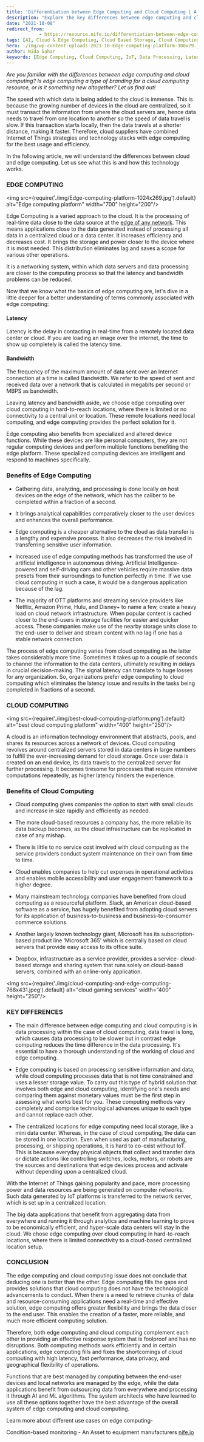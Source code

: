 ```yaml
---
title: 'Differentiation between Edge Computing and Cloud Computing | A Study'
description: "Explore the key differences between edge computing and cloud computing, their benefits, and how they complement each other in providing efficient solutions."
date: "2021-10-08"
redirect_from: 
            - https://resource.nife.io/differentiation-between-edge-computing-and-cloud-computing-a-study/
tags: [AI, Cloud & Edge Computing, Cloud Based Storage, Cloud Computing, Edge Computing, IoT, ML, OTT Platforms]
hero: ./img/wp-content-uploads-2021-10-Edge-computing-platform-300x79.jpg
author: Nida Sahar
keywords: [Edge Computing, Cloud Computing, IoT, Data Processing, Latency, Bandwidth, AI, ML, OTT Platforms]
---
```


_Are you familiar with the differences between edge computing and cloud computing? Is edge computing a type of branding for a cloud computing resource, or is it something new altogether? Let us find out!_

The speed with which data is being added to the cloud is immense. This is because the growing number of devices in the cloud are centralized, so it must transact the information from where the cloud servers are, hence data needs to travel from one location to another so the speed of data travel is slow. If this transaction starts locally, then the data travels at a shorter distance, making it faster. Therefore, cloud suppliers have combined Internet of Things strategies and technology stacks with edge computing for the best usage and efficiency.

In the following article, we will understand the differences between cloud and edge computing. Let us see what this is and how this technology works.

### EDGE COMPUTING

<img src={require('./img/Edge-computing-platform-1024x269.jpg').default} alt="Edge computing platform" width="700" height="200"/>
<br/>



Edge Computing is a varied approach to the cloud. It is the processing of real-time data close to the data source at the [edge of any network](/blog/interconnection-oriented-architecture-edge-network/). This means applications close to the data generated instead of processing all data in a centralized cloud or a data center. It increases efficiency and decreases cost. It brings the storage and power closer to the device where it is most needed. This distribution eliminates lag and saves a scope for various other operations.

It is a networking system, within which data servers and data processing are closer to the computing process so that the latency and bandwidth problems can be reduced.

Now that we know what the basics of edge computing are, let's dive in a little deeper for a better understanding of terms commonly associated with edge computing:

#### Latency

Latency is the delay in contacting in real-time from a remotely located data center or cloud. If you are loading an image over the internet, the time to show up completely is called the latency time.

#### Bandwidth

The frequency of the maximum amount of data sent over an Internet connection at a time is called Bandwidth. We refer to the speed of sent and received data over a network that is calculated in megabits per second or MBPS as bandwidth.

Leaving latency and bandwidth aside, we choose edge computing over cloud computing in hard-to-reach locations, where there is limited or no connectivity to a central unit or location. These remote locations need local computing, and edge computing provides the perfect solution for it.

Edge computing also benefits from specialized and altered device functions. While these devices are like personal computers, they are not regular computing devices and perform multiple functions benefiting the edge platform. These specialized computing devices are intelligent and respond to machines specifically.

### Benefits of Edge Computing

- Gathering data, analyzing, and processing is done locally on host devices on the edge of the network, which has the caliber to be completed within a fraction of a second.

- It brings analytical capabilities comparatively closer to the user devices and enhances the overall performance.

- Edge computing is a cheaper alternative to the cloud as data transfer is a lengthy and expensive process. It also decreases the risk involved in transferring sensitive user information.

- Increased use of edge computing methods has transformed the use of artificial intelligence in autonomous driving. Artificial Intelligence-powered and self-driving cars and other vehicles require massive data presets from their surroundings to function perfectly in time. If we use cloud computing in such a case, it would be a dangerous application because of the lag.

- The majority of OTT platforms and streaming service providers like Netflix, Amazon Prime, Hulu, and Disney+ to name a few, create a heavy load on cloud network infrastructure. When popular content is cached closer to the end-users in storage facilities for easier and quicker access. These companies make use of the nearby storage units close to the end-user to deliver and stream content with no lag if one has a stable network connection.

The process of edge computing varies from cloud computing as the latter takes considerably more time. Sometimes it takes up to a couple of seconds to channel the information to the data centers, ultimately resulting in delays in crucial decision-making. The signal latency can translate to huge losses for any organization. So, organizations prefer edge computing to cloud computing which eliminates the latency issue and results in the tasks being completed in fractions of a second.

### CLOUD COMPUTING

<img src={require('./img/best-cloud-computing-platform.png').default} alt="best cloud computing platform" width="400" height="250"/>
<br/>



A cloud is an information technology environment that abstracts, pools, and shares its resources across a network of devices. Cloud computing revolves around centralized servers stored in data centers in large numbers to fulfill the ever-increasing demand for cloud storage. Once user data is created on an end device, its data travels to the centralized server for further processing. It becomes tiresome for processes that require intensive computations repeatedly, as higher latency hinders the experience.

### Benefits of Cloud Computing

- Cloud computing gives companies the option to start with small clouds and increase in size rapidly and efficiently as needed.

- The more cloud-based resources a company has, the more reliable its data backup becomes, as the cloud infrastructure can be replicated in case of any mishap.

- There is little to no service cost involved with cloud computing as the service providers conduct system maintenance on their own from time to time.

- Cloud enables companies to help cut expenses in operational activities and enables mobile accessibility and user engagement framework to a higher degree.

- Many mainstream technology companies have benefited from cloud computing as a resourceful platform. Slack, an American cloud-based software as a service, has hugely benefited from adopting cloud servers for its application of business-to-business and business-to-consumer commerce solutions.

- Another largely known technology giant, Microsoft has its subscription-based product line ‘Microsoft 365' which is centrally based on cloud servers that provide easy access to its office suite.

- Dropbox, infrastructure as a service provider, provides a service- cloud-based storage and sharing system that runs solely on cloud-based servers, combined with an online-only application.

<img src={require('./img/cloud-computing-and-edge-computing-768x431.jpeg').default} alt="cloud gaming services" width="400" height="250"/>
<br/>



### KEY DIFFERENCES

- The main difference between edge computing and cloud computing is in data processing within the case of cloud computing, data travel is long, which causes data processing to be slower but in contrast edge computing reduces the time difference in the data processing. It's essential to have a thorough understanding of the working of cloud and edge computing.

- Edge computing is based on processing sensitive information and data, while cloud computing processes data that is not time constrained and uses a lesser storage value. To carry out this type of hybrid solution that involves both edge and cloud computing, identifying one's needs and comparing them against monetary values must be the first step in assessing what works best for you. These computing methods vary completely and comprise technological advances unique to each type and cannot replace each other.

- The centralized locations for edge computing need local storage, like a mini data center. Whereas, in the case of cloud computing, the data can be stored in one location. Even when used as part of manufacturing, processing, or shipping operations, it is hard to co-exist without IoT. This is because everyday physical objects that collect and transfer data or dictate actions like controlling switches, locks, motors, or robots are the sources and destinations that edge devices process and activate without depending upon a centralized cloud.

With the Internet of Things gaining popularity and pace, more processing power and data resources are being generated on computer networks. Such data generated by IoT platforms is transferred to the network server, which is set up in a centralized location.

The big data applications that benefit from aggregating data from everywhere and running it through analytics and machine learning to prove to be economically efficient, and hyper-scale data centers will stay in the cloud. We chose edge computing over cloud computing in hard-to-reach locations, where there is limited connectivity to a cloud-based centralized location setup.

### CONCLUSION

The edge computing and cloud computing issue does not conclude that deducing one is better than the other. Edge computing fills the gaps and provides solutions that cloud computing does not have the technological advancements to conduct. When there is a need to retrieve chunks of data and resource-consuming applications need a real-time and effective solution, edge computing offers greater flexibility and brings the data closer to the end user. This enables the creation of a faster, more reliable, and much more efficient computing solution.

Therefore, both edge computing and cloud computing complement each other in providing an effective response system that is foolproof and has no disruptions. Both computing methods work efficiently and in certain applications, edge computing fills and fixes the shortcomings of cloud computing with high latency, fast performance, data privacy, and geographical flexibility of operations.

Functions that are best managed by computing between the end-user devices and local networks are managed by the edge, while the data applications benefit from outsourcing data from everywhere and processing it through AI and ML algorithms. The system architects who have learned to use all these options together have the best advantage of the overall system of edge computing and cloud computing.

Learn more about different use cases on edge computing-

Condition-based monitoring - An Asset to equipment manufacturers [nife.io](https://docs.nife.io/blog/condition-based-monitoring-an-asset-to-equipment-manufacturers/) 
